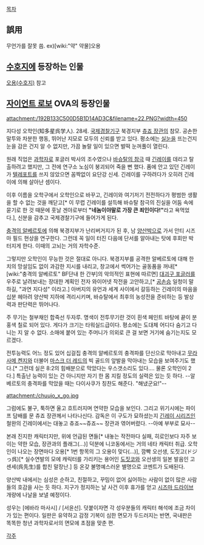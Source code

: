 [[목차]]
== 誤用 ==
무언가를 잘못 씀. ex)[wiki:"약" 약물]오용

== [[수호지]]에 등장하는 인물 ==
[[오용(수호지)]] 참고
 
== [[자이언트 로보]] OVA의 등장인물 ==
attachment:/192B133C500D5B1D14AD3C&filename=22.PNG?width=450

지다성 오학인(知多星呉学人). 28세. [[국제경찰기구]] 북경지부 [[츄죠 장관]]의 참모. 공손한 말투와 차분한 행동, 뛰어난 지모로 모두의 신뢰를 받고 있다. 평소에는 [[실눈]]을 뜨는건지 눈을 감은 건지 알 수 없지만, 가끔 놀랄 일이 있으면 벌떡 눈꺼풀이 열린다. 

원래 직업은 [[과학자]]로 포글러 박사의 조수였으나 [[바슈탈의 참극]] 때 [[긴레이]]를 데리고 탈출하려고 했지만, 그 전에 연구소 노심이 붕괴되어 죽을 뻔 했다. 품에 안고 있던 긴레이가 [[텔레포트]]를 쓰지 않았으면 꼼짝없이 요단강 신세. 긴레이를 구하려다가 오히려 긴레이에 의해 살아난 셈이다.

이후 이름을 오학구에서 오학인으로 바꾸고, 긴레이와 여기저기 전전하다가 평범한 생활을 할 수 없는 것을 깨닫고[* 이 무렵 긴레이를 설득해 바슈탈 참극의 진실을 어둠 속에 묻기로 한 것 때문에 훗날 겐야로부터 '''"네놈이야말로 가장 큰 죄인이다!"'''라고 욕먹었다.], 신분을 감추고 국제경찰기구에 들어가게 된다.

[[충격의 알베르토]]에 의해 북경지부가 난리버거지가 된 후, 남 [[양산박]]으로 가서 안티 시즈마 필드 현상을 연구한다. 그런데 꼭 일이 터진 다음에 단서를 알아내는 탓에 후회만 박터지게 한다. 이때의 고뇌는 거의 자학수준.

그렇지만 오학인이 무능한 것은 절대로 아니다. 북경지부를 공격한 알베르토에 대해 한치의 망설임도 없이 과감한 지시를 내리고, 창고에서 썩어가는 골동품을 꺼내[* [wiki:"충격의 알베르토" BF단내 한 간부]의 악의적인 표현에 따르면] [[대괴구 포글러]]를 우주로 날려보내는 장대한 계획인 전자 와이어넷 작전을 고안하고,[* [[공손승]] 일청이 말하길, "과연 지다성" 이라고.] 아버지의 유언과 세계 사이에서 갈등하는 긴레이의 마음을 십분 헤아려 양산박 지하에 격리시키며, 바슈탈에서 최후의 농성전을 준비하는 등 발상력과 판단력은 뛰어나다.

주 무기는 철부채인 합죽선 두자루. 명색이 전투무기란 것이 흰색 페인트 바탕에 끝이 분홍색 칠로 되어 있다. 게다가 크기는 타워실드급이다. 평소에는 도대체 어디다 숨기고 다니는 지 알 수 없다. 소매에 붙어 있는 주머니가 의외로 큰 걸 보면 거기에 숨기는지도 모르겠다. 

전투능력도 어느 정도 있어 십걸집 충격의 알베르토의 충격파를 단신으로 막아내고 [[무라사메 켄지]]와 더불어 [[마스크 더 레드]]의 빅 골드의 앞발을 막아내는 모습을 보여주기도 했다.[* 그런데 실은 8:2의 힘배분으로 막았다는 우스갯소리도 있다…. 물론 오학인이 2다.] 특출난 능력이 있는 건 아니지만 자기 한 몸 지킬 정도의 실력은 있는 듯 하다. --알베르토의 충격파를 막았을 때는 다이사쿠가 칭찬도 해준다. "해냈군요!"--  

attachment:/chuujo_x_go.jpg

그럼에도 불구, 툭하면 울고 흐트러지며 연약한 모습을 보인다. 그리고 위기시에는 파이프 담배를 문 츄죠 장관께서 나타나신다. 감독은 이 구도가 묘하셨는지 [[긴레이 시리즈]]인 철완의 긴레이에서는 대놓고 츄죠~~쥬죠~~ 장관과 엮어버렸다. --아예 부부로 묘사--

본래 진지한 캐릭터지만, 위에 언급된 면들[* 내놓는 작전마다 실패, 히로인보다 자주 보이는 약한 모습, 장관과의  플래그(...)] 덕분에 니코동에서는 거의 네타 캐릭터 취급. 오학인이 나오는 장면마다 오용[* 1번 항목의 그 오용이 맞다(…)], 깜빡 오선생, 도짓고(ドジっ呉)[* 실수연발의 모에 캐릭터를 가리키는 용어인 [[도짓코]]와 오선생의 일본 발음인 고센세(呉先生)를 합친 말장난.] 등 온갖 불명예스러운 별명으로 코멘트가 도배된다.

양산박 내에서는 심성은 순하고, 친절하고, 꾸밈이 없어 싫어하는 사람이 없이 많은 사람들의 호감을 사는 듯 하다. 지구가 정지하는 날 사건 이후 휴가를 얻고 [[시즈마 드라이브]] 개량에 나날을 보낼 예정이다.

성우는 [에바라 마사시] / [서윤선]. 덧붙이자면 각 성우분들의 캐릭터 해석에 조금 차이가 있는 편이다. 일판은 유약하고 감정 기복이 심한 면모가 두드러지는 반면, 국내판은 똑똑한 청년 과학자로서의 면모에 초점을 맞춘 편.


[[각주]]
